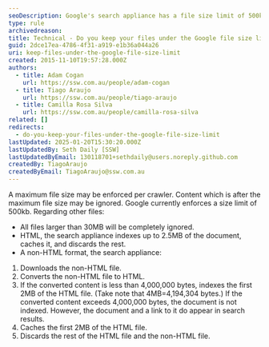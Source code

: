 ```yaml
---
seoDescription: Google's search appliance has a file size limit of 500kb and may ignore files larger than 30MB.
type: rule
archivedreason:
title: Technical - Do you keep your files under the Google file size limit?
guid: 2dce17ea-4786-4f31-a919-e1b36a044a26
uri: keep-files-under-the-google-file-size-limit
created: 2015-11-10T19:57:28.000Z
authors:
  - title: Adam Cogan
    url: https://ssw.com.au/people/adam-cogan
  - title: Tiago Araujo
    url: https://ssw.com.au/people/tiago-araujo
  - title: Camilla Rosa Silva
    url: https://ssw.com.au/people/camilla-rosa-silva
related: []
redirects:
  - do-you-keep-your-files-under-the-google-file-size-limit
lastUpdated: 2025-01-20T15:30:20.000Z
lastUpdatedBy: Seth Daily [SSW]
lastUpdatedByEmail: 130118701+sethdaily@users.noreply.github.com
createdBy: TiagoAraujo
createdByEmail: TiagoAraujo@ssw.com.au
---
```


A maximum file size may be enforced per crawler. Content which is after the maximum file size may be ignored. Google currently enforces a size limit of 500kb.
Regarding other files:

* All files larger than 30MB will be completely ignored.
* HTML, the search appliance indexes up to 2.5MB of the document, caches it, and discards the rest.
* A non-HTML format, the search appliance:

1. Downloads the non-HTML file.
2. Converts the non-HTML file to HTML.
3. If the converted content is less than 4,000,000 bytes, indexes the first 2MB of the HTML file. (Take note that 4MB=4,194,304 bytes.) If the converted content exceeds 4,000,000 bytes, the document is not indexed. However, the document and a link to it do appear in search results.
4. Caches the first 2MB of the HTML file.
5. Discards the rest of the HTML file and the non-HTML file.
